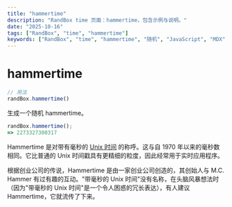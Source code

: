 ```yaml
---
title: "hammertime"
description: "RandBox time 页面：hammertime，包含示例与说明。"
date: "2025-10-16"
tags: ["RandBox", "time", "hammertime"]
keywords: ["RandBox", "time", "hammertime", "随机", "JavaScript", "MDX"]
---
```


# hammertime

```js
// 用法
randBox.hammertime()
```

<p class="pullquote" data-pullquote='Stop. Hammertime.' markdown="1"></p>

生成一个随机 hammertime。

```js
randBox.hammertime();
=> 2273327300317
```

Hammertime 是对带有毫秒的 [Unix 时间](http://en.wikipedia.org/wiki/Unix_time) 的称呼。这与自 1970 年以来的毫秒数相同。它比普通的 Unix 时间戳具有更精细的粒度，因此经常用于实时应用程序。

根据创业公司的传说，Hammertime 是由一家创业公司创造的，其创始人与 M.C. Hammer 有过有趣的互动。"带毫秒的 Unix 时间"没有名称，在头脑风暴想法时（因为"带毫秒的 Unix 时间"是一个令人困惑的冗长表达），有人建议 Hammertime，它就流传了下来。
